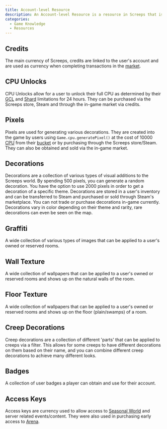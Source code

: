 ```yaml
---
title: Account-level Resource
description: An Account-level Resource is a resource in Screeps that is linked to the user's account and not to anything in-game.
categories:
  - Game Knowledge
  - Resources
---
```


## Credits

The main currency of Screeps, credits are linked to the user's account and are used as currency when completing transactions in the [market](/Market).

## CPU Unlocks

CPU Unlocks allow for a user to unlock their full CPU as determined by their [GCL](/GCL) and [Shard](/Shard) limitations for 24 hours. They can be purchased via the Screeps store, Steam and through the in-game market via credits.

## Pixels
Pixels are used for generating various decorations. They are created into the game by users using `Game.cpu.generatePixel()` at the cost of 10000 [CPU](/CPU) from their [bucket](/CPU) or by purchasing through the Screeps store/Steam. They can also be obtained and sold via the in-game market.

## Decorations

Decorations are a collection of various types of visual additions to the Screeps world. By spending 500 pixels, you can generate a random decoration. You have the option to use 2000 pixels in order to get a decoration of a specific theme. Decorations are stored in a user's inventory and can be transferred to Steam and purchased or sold through Steam's marketplace. You can not trade or purchase decorations in-game currently. Decorations vary in color depending on their theme and rarity, rare decorations can even be seen on the map.

## Graffiti

A wide collection of various types of images that can be applied to a user's owned or reserved rooms.

## Wall Texture

A wide collection of wallpapers that can be applied to a user's owned or reserved rooms and shows up on the natural walls of the room.

## Floor Texture

A wide collection of wallpapers that can be applied to a user's owned or reserved rooms and shows up on the floor (plain/swamps) of a room.

## Creep Decorations

Creep decorations are a collection of different 'parts' that can be applied to creeps via a filter. This allows for some creeps to have different decorations on them based on their name, and you can combine different creep decorations to achieve many different looks.

## Badges

A collection of user badges a player can obtain and use for their account.

## Access Keys

Access keys are currency used to allow access to [Seasonal World](/Seasonal_World) and server related events/content. They were also used in purchasing early access to [Arena](https://screeps.com/forum/topic/3090/screeps-arena-preorder).